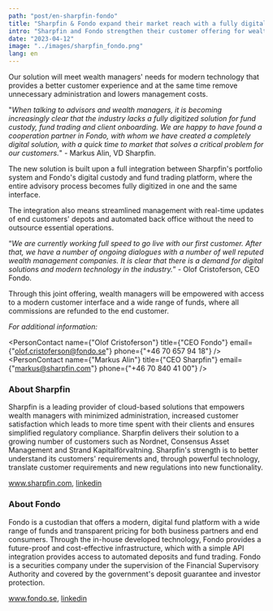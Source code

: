 ```yaml
---
path: "post/en-sharpfin-fondo"
title: "Sharpfin & Fondo expand their market reach with a fully digital solution for wealth managers"
intro: "Sharpfin and Fondo strengthen their customer offering for wealth managers by launching a digital and comprehensive solution to support the entire advisory process from onboarding to back office."
date: "2023-04-12"
image: "../images/sharpfin_fondo.png"
lang: en
---
```


Our solution will meet wealth managers' needs for modern technology that provides a better customer experience and at the same time remove unnecessary administration and lowers management costs.

"<em>When talking to advisors and wealth managers, it is becoming increasingly clear that the industry lacks a fully digitized solution for fund custody, fund trading and client onboarding. We are happy to have found a cooperation partner in Fondo, with whom we have created a completely digital solution, with a quick time to market that solves a critical problem for our customers.</em>" - Markus Alin, VD Sharpfin.

The new solution is built upon a full integration between Sharpfin's portfolio system and Fondo's digital custody and fund trading platform, where the entire advisory process becomes fully digitized in one and the same interface.

The integration also means streamlined management with real-time updates of end customers' depots and automated back office without the need to outsource essential operations.

“<em>We are currently working full speed to go live with our first customer. After that, we have a number of ongoing dialogues with a number of well reputed wealth management companies. It is clear that there is a demand for digital solutions and modern technology in the industry.</em>”  - Olof Cristoferson, CEO Fondo.

Through this joint offering, wealth managers will be empowered with access to a modern customer interface and a wide range of funds, where all commissions are refunded to the end customer.


_For additional information:_

<PersonContact name={"Olof Cristoferson"} title={"CEO Fondo"} email={"olof.cristoferson@fondo.se"} phone={"+46 70 657 94 18"} />
<PersonContact name={"Markus Alin"} title={"CEO Sharpfin"} email={"markus@sharpfin.com"} phone={"+46 70 840 41 00"} />

### About Sharpfin 
Sharpfin is a leading provider of cloud-based solutions that empowers wealth managers with minimized administration, increased customer satisfaction which leads to more time spent with their clients and ensures simplified regulatory compliance. Sharpfin delivers their solution to a growing number of customers such as Nordnet, Consensus Asset Management and Strand Kapitalförvaltning. Sharpfin's strength is to better understand its customers' requirements and, through powerful technology, translate customer requirements and new regulations into new functionality.

www.sharpfin.com, [linkedin](https://www.linkedin.com/company/sharpfin-ab/)

### About Fondo 
Fondo is a custodian that offers a modern, digital fund platform with a wide range of funds and transparent pricing for both business partners and end consumers. Through the in-house developed technology, Fondo provides a future-proof and cost-effective infrastructure, which with a simple API integration provides access to automated deposits and fund trading. Fondo is a securities company under the supervision of the Financial Supervisory Authority and covered by the government's deposit guarantee and investor protection.

www.fondo.se, [linkedin](https://www.linkedin.com/company/fondo-solutions/)
